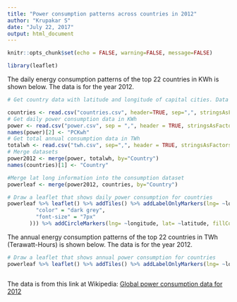 ```yaml
---
title: "Power consumption patterns across countries in 2012"
author: "Krupakar S"
date: "July 22, 2017"
output: html_document
---
```


```r
knitr::opts_chunk$set(echo = FALSE, warning=FALSE, message=FALSE)
```

```r
library(leaflet)
```

The daily energy consumption patterns of the top 22 countries in KWh is shown below. The data is for the year 2012. 

```r
# Get country data with latitude and longitude of capital cities. Data obtained from: https://developers.google.com/public-data/docs/canonical/countries_csv

countries <- read.csv("countries.csv", header=TRUE, sep=",", stringsAsFactors = FALSE)
# Get daily power consumption data in KWh 
power <- read.csv("power.csv", sep = ",", header = TRUE, stringsAsFactors = FALSE)
names(power)[2] <- "PCKwh"
# Get total annual consumption data in TWh
totalwh <- read.csv("twh.csv", sep=",", header = TRUE, stringsAsFactors = FALSE)
# Merge datasets
power2012 <- merge(power, totalwh, by="Country")
names(countries)[1] <- "Country"

#Merge lat long information into the consumption dataset
powerleaf <- merge(power2012, countries, by="Country")

# Draw a leaflet that shows daily power consumption for countries
powerleaf %>% leaflet() %>% addTiles() %>% addLabelOnlyMarkers(lng= ~longitude, lat= ~latitude, label = ~as.character(powerleaf$PCKwh), labelOptions = labelOptions(noHide = T, direction = 'bottom', textOnly = T, style = list(
         "color" = "dark grey",
         "font-size" = "7px"
       ))) %>% addCircleMarkers(lng= ~longitude, lat= ~latitude, fillColor = "green", radius=powerleaf$PCKwh/2, weight=.5, fillOpacity=0.8)

```
   
    
    
          
        
The annual energy consumption patterns of the top 22 countries in TWh (Terawatt-Hours) is shown below. The data is for the year 2012. 
    
```r

# Draw a leaflet that shows annual power consumption for countries
powerleaf %>% leaflet() %>% addTiles() %>% addLabelOnlyMarkers(lng= ~longitude, lat= ~latitude, label = ~as.character(powerleaf$TWh), labelOptions = labelOptions(noHide = T, direction = 'bottom', textOnly = T, style = list("color" = "black","font-size" = "7px"))) %>% addCircleMarkers(lng= ~longitude, lat= ~latitude, fillColor = "green", radius=powerleaf$TWh/200, weight=.5, fillOpacity=0.6)



```


The data is from this link at Wikipedia: [Global power consumption data for 2012](https://en.wikipedia.org/wiki/Electric_energy_consumption#World_electricity_consumption_.282012.29) 
